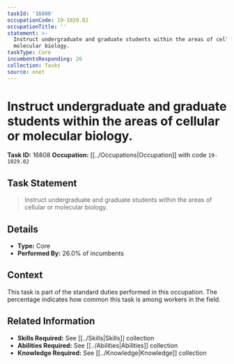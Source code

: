 ```yaml
---
taskId: '16808'
occupationCode: 19-1029.02
occupationTitle: ''
statement: >-
  Instruct undergraduate and graduate students within the areas of cellular or
  molecular biology.
taskType: Core
incumbentsResponding: 26
collection: Tasks
source: onet
---
```

# Instruct undergraduate and graduate students within the areas of cellular or molecular biology.

**Task ID:** 16808
**Occupation:** [[../Occupations|Occupation]] with code `19-1029.02`

## Task Statement

> Instruct undergraduate and graduate students within the areas of cellular or molecular biology.

## Details

- **Type:** Core
- **Performed By:** 26.0% of incumbents

## Context

This task is part of the standard duties performed in this occupation. The percentage indicates how common this task is among workers in the field.

## Related Information

- **Skills Required:** See [[../Skills|Skills]] collection
- **Abilities Required:** See [[../Abilities|Abilities]] collection
- **Knowledge Required:** See [[../Knowledge|Knowledge]] collection
